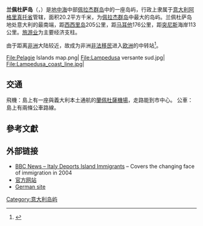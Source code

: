 {{Infobox islands
| name             = 兰佩杜萨岛
| image name       = Spiaggia Isola dei Coniglio Lampedusa.JPG
| image caption    = 兰佩杜萨岛的海滩
| image size       =
| map      = Italy
|label=兰佩杜萨岛
|label_position=top
|map_caption=蘭佩杜薩島在意大利的位置
| native name      =Isola di Lampedusa
| native name link =
| nickname         =
| location         = [[地中海|地中海]]
| coordinates      = {{coord|35|30|N|12|36|E|display=inline,title}}
| archipelago      = [[佩拉杰群岛|佩拉杰群岛]]
| total islands    =
| major islands    =
| area_km2 =20.2
| rank             =
| length_km           = 
| width_km            = 
| coastline_km =
| highest mount    =
| elevation_m =
| country          = {{Flag|Italy}}
| country admin divisions title     = [[意大利行政区划|省]]
| country admin divisions           = [[阿格里真托省|阿格里真托省]]
| country admin divisions title 1   = 
| country admin divisions 1         = 
| country admin divisions title 2   =
| country admin divisions 2         =
| country largest city              = 
| country largest city population   = 
| population       = 4,500
| population as of =
| density_km2 =
| ethnic groups    = 
| additional info  =
}}
'''兰佩杜萨岛'''（{{lang-it|Isola di Lampedusa}}，{{lang-scn|Isula di Lampidusa}}）是[[地中海|地中海]]中部[[佩拉杰群岛|佩拉杰群岛]]中的一座岛屿，行政上隶属于[[意大利|意大利]][[阿格里真托省|阿格里真托省]]管辖，面积20.2平方千米，为[[佩拉杰群岛|佩拉杰群岛]]中最大的岛屿。兰佩杜萨岛地处意大利的最南端，距[[西西里岛|西西里岛]]205公里，距[[马耳他|马耳他]]176公里，距[[突尼斯|突尼斯]]海岸113公里。[[旅游业|旅游业]]为主要经济支柱。

由于距离[[非洲|非洲]]大陆较近，故成为非洲[[非法移民|非法移民]]进入[[欧洲|欧洲]]的中转站<ref>{{cite web | language = zh-hans | publisher = 网易新闻 | title = 意大利兰佩杜萨岛因大批北非移民涌入陷人道危机 | url = http://news.163.com/11/0329/11/70AFUQ9I00014JB5.html | date = 2011-03-29 | accessdate = 2011-05-24 | archive-date = 2019-05-02 | archive-url = https://web.archive.org/web/20190502151645/http://news.163.com/11/0329/11/70AFUQ9I00014JB5.html }}</ref>。
<gallery>
File:Pelagie Islands map.png|
File:Lampedusa versante sud.jpg|
File:Lampedusa_coast_line.jpg|
</gallery>
==交通==
飛機：島上有一座與義大利本土通航的[[蘭佩杜薩機場|蘭佩杜薩機場]]，走路能到市中心。
公車：島上有兩條公車路線。

==參考文獻==
{{reflist}}

== 外部链接 ==
{{Commonscat|Lampedusa}}
* [http://news.bbc.co.uk/1/hi/world/europe/3712052.stm BBC News – Italy Deports Island Immigrants] {{Wayback|url=http://news.bbc.co.uk/1/hi/world/europe/3712052.stm |date=20170830190633 }} – Covers the changing face of immigration in 2004
*[https://web.archive.org/web/20060423083447/http://www.isoladilampedusa.it/ 官方网站] {{it icon}}
*[http://www.lampedusa.ch/ German site] {{Wayback|url=http://www.lampedusa.ch/ |date=20130607160923 }}

{{Outlying territories of European countries}}
{{Authority control}}
[[Category:意大利岛屿|Category:意大利岛屿]]